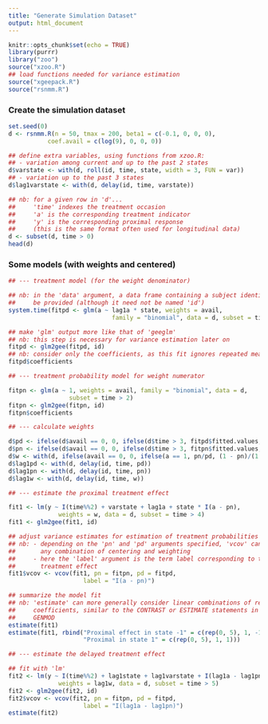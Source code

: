 ```yaml
---
title: "Generate Simulation Dataset"
output: html_document
---
```


```r
knitr::opts_chunk$set(echo = TRUE)
library(purrr)
library("zoo")
source("xzoo.R")
## load functions needed for variance estimation
source("xgeepack.R")
source("rsnmm.R")
```


### Create the simulation dataset

```r
set.seed(0)
d <- rsnmm.R(n = 50, tmax = 200, beta1 = c(-0.1, 0, 0, 0),
           coef.avail = c(log(9), 0, 0, 0))

## define extra variables, using functions from xzoo.R:
## - variation among current and up to the past 2 states
d$varstate <- with(d, roll(id, time, state, width = 3, FUN = var))
## - variation up to the past 3 states
d$lag1varstate <- with(d, delay(id, time, varstate))

## nb: for a given row in 'd'...
##     'time' indexes the treatment occasion
##     'a' is the corresponding treatment indicator
##     'y' is the corresponding proximal response
##     (this is the same format often used for longitudinal data)
d <- subset(d, time > 0)
head(d)
```


### Some models (with weights and centered)


```r
## --- treatment model (for the weight denominator)

## nb: in the 'data' argument, a data frame containing a subject identifer must
##     be provided (although it need not be named 'id')
system.time(fitpd <- glm(a ~ lag1a * state, weights = avail,
                             family = "binomial", data = d, subset = time > 3))

## make 'glm' output more like that of 'geeglm'
## nb: this step is necessary for variance estimation later on
fitpd <- glm2gee(fitpd, id)
## nb: consider only the coefficients, as this fit ignores repeated measures
fitpd$coefficients

## --- treatment probability model for weight numerator

fitpn <- glm(a ~ 1, weights = avail, family = "binomial", data = d,
                 subset = time > 2)
fitpn <- glm2gee(fitpn, id)
fitpn$coefficients

## --- calculate weights

d$pd <- ifelse(d$avail == 0, 0, ifelse(d$time > 3, fitpd$fitted.values, NA))
d$pn <- ifelse(d$avail == 0, 0, ifelse(d$time > 3, fitpn$fitted.values, NA))
d$w <- with(d, ifelse(avail == 0, 0, ifelse(a == 1, pn/pd, (1 - pn)/(1 - pd))))
d$lag1pd <- with(d, delay(id, time, pd))
d$lag1pn <- with(d, delay(id, time, pn))
d$lag1w <- with(d, delay(id, time, w))

## --- estimate the proximal treatment effect

fit1 <- lm(y ~ I(time%%2) + varstate + lag1a + state * I(a - pn),
              weights = w, data = d, subset = time > 4)
fit1 <- glm2gee(fit1, id)

## adjust variance estimates for estimation of treatment probabilities
## nb: - depending on the 'pn' and 'pd' arguments specified, 'vcov' can handle
##       any combination of centering and weighting
##     - here the 'label' argument is the term label corresponding to the main
##       treatment effect
fit1$vcov <- vcov(fit1, pn = fitpn, pd = fitpd,
                     label = "I(a - pn)")

## summarize the model fit
## nb: 'estimate' can more generally consider linear combinations of regression
##     coefficients, similar to the CONTRAST or ESTIMATE statements in SAS PROC
##     GENMOD
estimate(fit1)
estimate(fit1, rbind("Proximal effect in state -1" = c(rep(0, 5), 1, -1),
                     "Proximal in state 1" = c(rep(0, 5), 1, 1)))

## --- estimate the delayed treatment effect

## fit with 'lm'
fit2 <- lm(y ~ I(time%%2) + lag1state + lag1varstate + I(lag1a - lag1pn),
              weights = lag1w, data = d, subset = time > 5)
fit2 <- glm2gee(fit2, id)
fit2$vcov <- vcov(fit2, pn = fitpn, pd = fitpd,
                     label = "I(lag1a - lag1pn)")
estimate(fit2)
```
